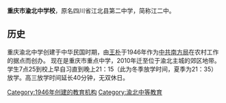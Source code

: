 {{Infobox School
| name = 重庆渝北中学
| other_name = Chongqing Yubei Middle School
| image =
| motto =
| established = 1946年
| type = 公立
| religion = 
| affiliation = 
| district ={{CHN}} [[重庆|重庆]]
| grades = 初中高中阶段各三年级
| president = 
| principal =
| dean =  
| college = 
| house = 
| sc = 
| cs =  
| faculty =
| staff = 
| students =
| athletics = 
| conference = 
| colors =
| mascot = 
| magazine = 
| free_label = 
| free_text = 
| free_label2 = 
| free_text2 =
| free_label3 = 
| free_text3 = 
| address = 
| tel =  
| fax = 
| mail = 
| website =
| label_color =
| border_color = 
}}
'''重庆市渝北中学校'''，原名四川省江北县第二中学，简称江二中。

== 历史 ==
重庆渝北中学创建于中华民国时期，由[[王朴|王朴]]于1946年作为[[中共南方局|中共南方局]]在农村工作的据点而创办。
现在是重庆市重点中学，2010年迁至位于渝北主城的郊区地带。
学生7点25到校上早自习直到晚上21：15（此为冬季放学时间，夏季为21：35）放学。高三放学时间延长40分钟，无双休日。

{{Authority control}}
[[Category:1946年创建的教育机构|Category:1946年创建的教育机构]]
[[Category:渝北中等教育|Category:渝北中等教育]]